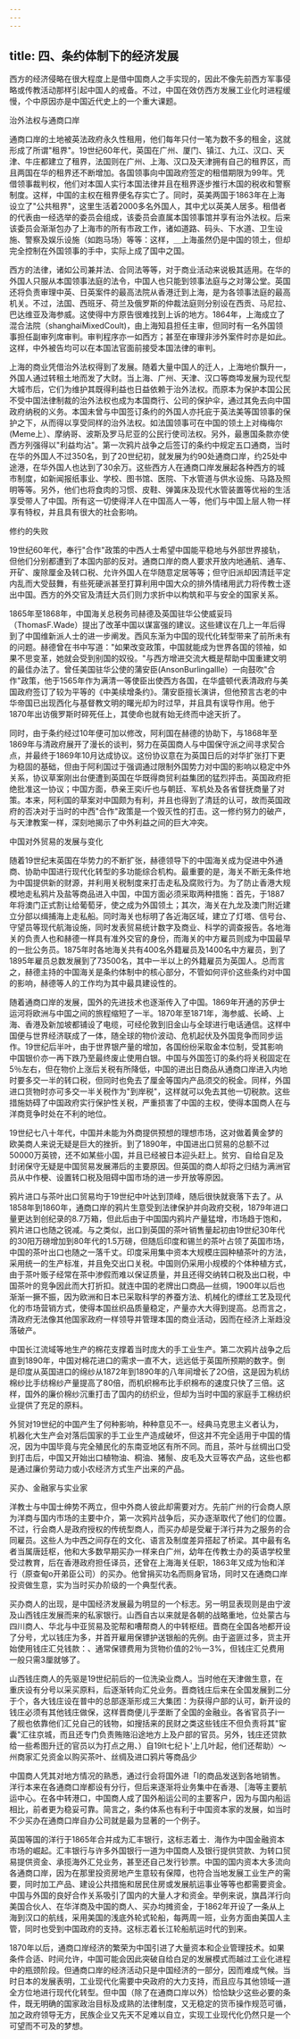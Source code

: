```yaml
---
---
---
```

title: 四、条约体制下的经济发展
---



西方的经济侵略在很大程度上是借中国商人之手实现的，因此不像先前西方军事侵略或传教活动那样引起中国人的戒备。不过，中国在效仿西方发展工业化时进程缓慢，个中原因亦是中国近代史上的一个重大课题。

治外法权与通商口岸

通商口岸的土地被英法政府永久性租用，他们每年只付一笔为数不多的租金，这就形成了所谓"租界"。19世纪60年代，英国在广州、厦门、镇江、九江、汉口、天津、牛庄都建立了租界，法国则在广州、上海、汉口及天津拥有自己的租界区，而且两国在华的租界还不断增加。各国领事向中国政府签定的租借期限为99年。凭借领事裁判权，他们对本国人实行本国法律并且在租界逐步推行木国的税收和警察制度。这样，中国的主权在租界便名存实亡了。同时，英美两国于1863年在上海设立了"公共租界"，这里生活着2000多名外国人，其中尤以英美人居多。租借者的代表由一经选举的委员会组成，该委员会直属本国领事馆并享有治外法权。后来该委员会渐渐包办了上海市的所有市政工作，诸如道路、码头、下水道、卫生设施、警察及娱乐设施（如跑马场）等等：这样，＿上海虽然仍是中国的领土，但却完全控制在外国领事的手中，实际上成了国中之国。

西方的法律，诸如公司兼并法、合同法等等，对于商业活动来说极其适用。在华的外国人只服从本国领事法庭的法令，中国人也只能到领事法庭与之对簿公堂。英国还将负责审理中英、日英案件的最高法院从香港迁到上海，是为各领事法庭的最高机关。不过，法国、西班牙、荷兰及俄罗斯的仲裁法庭则分别设在西贡、马尼拉、巴达维亚及海参威。这使得中方原告很难找到上诉的地方。1864年，上海成立了混合法院（shanghaiMixedCoult)，由上海知县担任主审，但同时有一名外国领事担任副审列席审判。审判程序亦一如西方；甚至在审理非涉外案件时亦是如此。这样，中外被告均可以在本国法官面前接受本国法律的审判。

上海的商业凭借治外法权得到了发展。随着大量中国人的迁人，上海地价飘升一，外国人通过转租土地而发了大财。当上海、广州、天津、汉口等商埠发展为现代型大城市后，它们为维护其既得利益也日益依赖于治外法权。而原本为保护本国公民不受中国法律制裁的治外法权也成为本国商行、公司的保护伞，通过其免去向中国政府纳税的义务。本国未曾与中国签订条约的外国人亦托庇于英法美等国领事的保护之下，从而得以享受同样的治外法权。如法国领事可在中国的领土上对梅梅尔(Meme上）、摩纳哥、波斯及罗马尼亚的公民行使司法权。另外，最惠国条款亦使西方列强得以"利益均沾"。第一次鸦片战争之后签订的条约中规定五口通商，当时在华的外国人不过350名，到了20世纪初，就发展为约90处通商口岸，约25处中途港，在华外国人也达到了30余万。这些西方人在通商口岸发展起各种西方的城市制度，如新闻报纸事业、学校、图书馆、医院、下水管道与供水设施、马路及照明等等。另外，他们也将食肉的习惯、皮鞋、弹簧床及现代水管装置等优裕的生活享受带人了中国。所有这一切使得洋人在中国高人一等，他们与中国上层人物一样享有特权，并且具有很大的社会影响。

修约的失败

19世纪60年代，奉行"合作"政策的中西人士希望中国能平稳地与外部世界接轨，但他们分别都遭到了本国内部的反对。通商口岸的商人要求开放内地通航、通车、开矿、废除厘金及转口税、允许外国人在华随意定居等等；但守旧派却因清廷平定内乱而大受鼓舞，有些死硬派甚至打算利用中国大众的排外情绪用武力将传教士逐出中国。西方的外交官及清廷大员们则力求折中以构筑和平与安全的国家关系。

1865年至1868年，中国海关总税务司赫德及英国驻华公使威妥玛（ThomasF.Wade）提出了改革中国以谋富强的建议。这些建议在几上一年后得到了中国维新派人士的进一步阐发。西风东渐为中国的现代化转型带来了前所未有的问题。赫德曾在书中写道："如果改变政策，中国就能成为世界各国的领袖，如果不思变革，她就会受到别国的奴役。"与西方增进交流大概是帮助中国重建文明的最佳办法了。曾任美国驻华公使的蒲安臣(AnsonBurlingallle）一向鼓吹"合作"政策，他于1565年作为满清一等使臣出使西方各国，在华盛顿代表清政府与美国政府签订了较为平等的《中美续增条约》。蒲安臣擅长演讲，但他预言古老的中华帝国已出现西化与基督教文明的曙光却为时过早，并且具有误导作用。他于1870年出访俄罗斯时碎死任上，其使命也就有始无终而中途天折了。

同时，由于条约经过10年便可加以修改，阿利国在赫德的协助下，与1868年至1869年与清政府展开了漫长的谈判，努力在英国商人与中国保守派之间寻求契合点，并最终于1869年10月达成协议。这份协议意在为英国日后的对华扩张打下更为稳固的基础，但由于阿利国过于强调通过限制外国势力对中国的影响以稳定中外关系，协议草案刚出台便遭到英国在华既得商贸利益集团的猛烈抨击。英国政府拒绝批准这一协议；中国方面，恭亲王奕i斤也与朝廷、军机处及各省督抚商量了对策。本来，阿利国的草案对中国颇为有利，并且也得到了清廷的认可，故而英国政府的否决对于当时的中西"合作"政策是一个毁灭性的打击。这一修约努力的破产，与天津教案一样，深刻地揭示了中外利益之间的巨大冲突。

中国对外贸易的发展与变化

随着19世纪末英国在华势力的不断扩张，赫德领导下的中国海关成为促进中外通商、协助中国进行现代化转型的多功能综合机构。最重要的是，海关不断无条件地为中国提供新的财源，并利用关税制度来打击走私及腐败行为。为了防止香港大规模地走私鸦片及盐等商品进入中国，中国方面必须采取两种措施：首先，于1887年将澳门正式割让给葡萄牙，使之成为外国领土；其次，海关在九龙及澳门附近建立分部以缉捕海上走私船。同时海关也标明了各近海区域，建立了灯塔、信号台、守望员等现代航海设施，同时发表贸易统计数字及商业、科学的调查报告。各地海关的负责人也和赫德一样具有准外交官的身份，而海关的中方雇员则成为中国最早的一批公务员。1875年时各地海关共有400名外籍雇员及1400名中方雇员，到了1895年雇员总数发展到了73500名，其中一半以上的外籍雇员为英国人。总而言之，赫德主持的中国海关是条约体制中的核心部分，不管如何评价这些条约对中国的影响，赫德等人的工作均为其中最具建设性的。

随着通商口岸的发展，国外的先进技术也逐渐传入了中国。1869年开通的苏伊士运河将欧洲与中国之间的旅程缩短了一半。1870年至1871年，海参威、长崎、上海、香港及新加坡都铺设了电缆，可经伦敦到旧金山与全球进行电话通信。这样中国便与世界经济联成了一体，随全球的物价波动、危机起伏及外国竞争而同步运作。19世纪后半叶，由于世界银产量的增加，各国纷纷采取金本位制，受其影响中国银价亦一再下跌乃至最终废止使用白银。中国与外国签订的条约将关税固定在5％左右，但在物价上涨后关税有所降低，中国的进出日商品从通商口岸进入内地时要多交一半的转口税，但同时也免去了厘金等国内产品须交的税金。同样，外国进口货物时亦可多交一半关税作为"到岸税"，这样就可以免去其他一切税款。这些措施妨碍了中国政府实行保护性关税，严重损害了中国的主权，使得本国商人在与洋商竞争时处在不利的地位。

19世纪七八十年代，中国并未能为外商提供预想的理想市场，这对做着黄金梦的欧美商人来说无疑是巨大的挫折。到了1890年，中国进出口贸易的总额不过50000万英镑，还不如某些小国，并且已经被日本迎头赶上。贫穷、自给自足及封闭保守无疑是中国贸易发展滞后的主要原因。但英国的商人却将之归结为满洲官员从中作梗、设置转口税及阻碍中国市场的进一步开放等原因。

鸦片进口与茶叶出口贸易均于19世纪中叶达到顶峰，随后很快就衰落下去了。从1858年到1860年，通商口岸的鸦片生意受到法律保护并向政府交税，1879年进口量更达到创纪录的8.7万箱，但此后由于中国国内鸦片产量猛增，市场趋于饱和，鸦片进口也随之锐减。与之类似，出口到英国的茶叶销售量起初由19世纪30年代的30阳万磅增加到80年代的1.5万磅，但随后印度和锡兰的茶叶占领了英国市场，中国的茶叶出口也随之一落千丈。印度采用集中资本大规模庄园种植茶叶的方法，采用统一的生产标准，并且免交出口关税。中国则仍采用小规模的个体种植方式，由于茶叶贩子经常在茶中渗假而难以保证质量，并且还得交纳转口税及出口税，中国茶叶的竞争因此而大打折扣。就连中国的老牌出口商品―丝绸，1900年以后也渐渐一撅不振，因为欧洲和日本已采取科学的养蚕方法、机械化的缥丝工艺及现代化的市场营销方式，使得本国丝织品质量稳定，产量亦大大得到提高。总而言之，清政府无法像其他国家政府一样领导并管理本国的商业活动，因而在经济上渐趋没落破产。

中国长江流域等地生产的棉花支撑着当时庞大的手工业生产。第二次鸦片战争之后直到1890年，中国对棉花进口的需求一直不大，远远低于英国所预期的数字。倒是印度从英国进口的绵纱从1872年到1890年的八年间增长了2O倍，这是因为机纺棉纱比手纺棉纱产量提高了80倍，而机织棉布比手织棉布的速度只快了三倍。这样，国外的廉价棉纱沉重打击了国内的纺织业，但却为当时中国的家庭手工棉纺织业提供了充足的原料。

外贸对19世纪的中国产生了何种影响，种种意见不一。经典马克思主义者认为，机器化大生产会对落后国家的手工业生产造成破坏，但这并不完全适用于中国的情况，因为中国毕竟与完全殖民化的东南亚地区有所不同。而且，茶叶与丝绸出口受到打击后，中国又开始出口植物油、桐油、猪鬃、皮毛及大豆等农产品，这些也都是通过廉价劳动力或小农经济方式生产出来的产品。

买办、金融家与实业家

洋教士与中国士绅势不两立，但中外商人彼此却需要对方。先前广州的行会商人原为洋商与国内市场的主要中介，第一次鸦片战争后，买办逐渐取代了他们的位置。不过，行会商人是政府授权的传统型商人，而买办却是受雇于洋行并为之服务的合同雇员。这些人为中西之间存在的文化、语言及制度差异搭起了桥梁。其中最有名者当属唐廷枢，他和大多数早期买办一样来白广州，幼年在传教士办的英语学校里受过教育，后在香港政府担任译员，还曾在上海海关任职，1863年又成为怡和洋行（原查甸o开弟臣公司）的买办。他曾捐买功名而厕身官场，同时又在通商口岸投资做生意，实为当时买办阶级的一个典型代表。

买办商人的出现，是中国经济发展最为明显的一个标志。另一明显表现则是由宁波及山西钱庄发展而来的私家银行。山西自古以来就是各朝的战略重地，位处蒙古与四川商人、华北与中亚贸易及驼帮和嘈帮商人的中转枢纽。晋商在全国各地都开设了分号，尤以钱庄为多，并首开雇用保镖护送银船的先例。由于盗匪过多，货主开始使用钱庄汇兑钱款：、通常保镖费用为货物价值的2％一3%，但钱庄汇兑费用一般只需3厘就够了。

山西钱庄商人的先驱是19世纪前后的一位洗染业商人。当时他在天津做生意，在重庆设有分号以采买原料，后逐渐转向汇兑业务。晋商钱庄后来在全国发展到二分于个，各大钱庄设在普中的总部逐渐形成三大集团：为获得户部的认可，新开设的钱庄必须有其他钱庄做保，这样晋商便儿乎垄断了全国的金融业。各省官员子i一了舰也依靠他们汇兑自己的钱物，如搜括来的民财之类这些钱庄不但负责将其"宦囊"汇往京城，而且还专门负责贿赂沿途地方上及户部的官员。另外，钱庄还贷款给一些希图升迁的官员以为打点之用、）自19It七纪卜'上几叶起，他们还帮助）～州商家汇兑资金以购买茶叶、丝绸及进口鸦片等商品少

中国商人凭其对地方情况的熟悉，通过行会将国外进「I的商品发送到各地销售。洋行本来在各通商口岸都设有分行，但后来逐渐将业务集中在香港、［海等主要航运中心。在各中转港口，中国商人成了国外船运公司的主要客户，因为与国内船运相比，前者更为稳妥可靠。简言之，条约体系也有利于中国资本家的发展，如当时不少买办在通商口岸自办公司就是最为显著的一个例子。

英国等国的洋行于1865年合并成为汇丰银行，这标志着士．海作为中国金融资本市场的崛起。汇丰银行与许多外国银行一道为中国商人及银行提供贷款、为转口贸易提供资金、承揽海外汇兑业务，甚至还自己发行钞票。中国的国内资本大多流向各通商口岸，因为在那里投资房地产生意较有保障，也符合当地发展工业生产的需要，同时加工产品、建设公共措施和居民住房或发展航运事业等等也都需要资金。中国与外国的良好合作关系吸引了国内的大量人才和资金。举例来说，旗昌洋行向美国合伙人、在华洋商及中国的商人、买办均摊资金，于1862年开设了一条从上海到汉口的航线，采用美国的浅底外轮式轮船，每两周一班，业务方面由美国人主管，同时也受到中国政府的支持。这标志着长江轮船航运时代的到来。

1870年以后，通商口岸经济的繁荣为中国引进了大量资本和企业管理技术。如果条件合适、时间允许，中国可能会因此突破自给白足的发展模式而越过工业化进程中的瓶颈阶段。但通商口岸的经济活动只是中国经济的一部分，因而难成气候。当时日本的发展表明，工业现代化需要中央政府的大力支持，而且应与其他领域一道全方位地进行现代化转型。但中国（除了在通商口岸以外）恰恰缺少这些必要的条件，既无明确的国家政治目标及成熟的法律制度，又无稳定的货币操作规范可循，加之政府领导无方，民族企业又先天不足难以自立，实现工业现代化仍然只是一个可望而不可及的梦想。